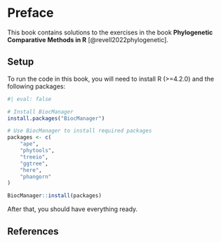 # Preface {.unnumbered}

This book contains solutions to the exercises in the book 
__Phylogenetic Comparative Methods in R__ [@revell2022phylogenetic].

## Setup

To run the code in this book, you will need to install R (\>=4.2.0)
and the following packages:

```r
#| eval: false

# Install BiocManager
install.packages("BiocManager")

# Use BiocManager to install required packages
packages <- c(
    "ape",
    "phytools",
    "treeio", 
    "ggtree", 
    "here", 
    "phangorn"
)

BiocManager::install(packages)
```

After that, you should have everything ready.


## References {.unnumbered}

